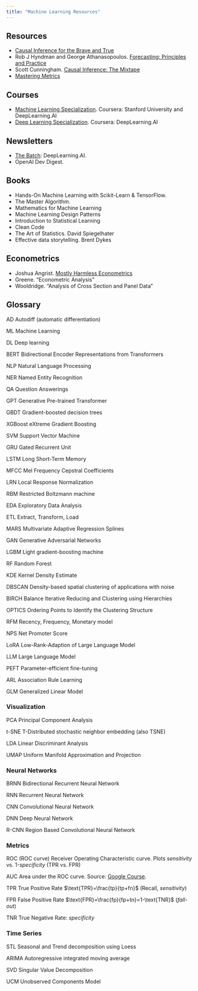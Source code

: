 ```yaml
---
title: "Machine Learning Resources"
---
```


## Resources

- [Causal Inference for the Brave and True](https://matheusfacure.github.io/python-causality-handbook/landing-page.html)
- Rob J Hyndman and George Athanasopoulos. [Forecasting: Principles and Practice](https://otexts.com/fpp3/)
- Scott Cunningham. [Causal Inference: The Mixtape](https://mixtape.scunning.com/)
- [Mastering Metrics](https://www.masteringmetrics.com/)

## Courses

- [Machine Learning Specialization](https://www.coursera.org/specializations/machine-learning-introduction). Coursera: Stanford University and DeepLearning.AI
- [Deep Learning Specialization](https://www.coursera.org/specializations/deep-learning). Coursera: DeepLearning.AI

## Newsletters

- [The Batch](https://www.deeplearning.ai/the-batch/): DeepLearning.AI.
- OpenAI Dev Digest.

## Books

- Hands-On Machine Learning with Scikit-Learn & TensorFlow.
- The Master Algorithm.
- Mathematics for Machine Learning
- Machine Learning Design Patterns
- Introduction to Statistical Learning
- Clean Code
- The Art of Statistics. David Spiegelhater
- Effective data storytelling. Brent Dykes

## Econometrics

- Joshua Angrist. [Mostly Harmless Econometrics](https://www.mostlyharmlesseconometrics.com/)
- Greene. "Econometric Analysis”
- Wooldridge. "Analysis of Cross Section and Panel Data"

## Glossary

AD Autodiff (automatic differentiation)

ML Machine Learning

DL Deep learning

BERT Bidirectional Encoder Representations from Transformers

NLP Natural Language Processing

NER Named Entity Recognition

QA Question Answerings

GPT Generative Pre-trained Transformer

GBDT Gradient-boosted decision trees

XGBoost eXtreme Gradient Boosting

SVM Support Vector Machine

GRU Gated Recurrent Unit

LSTM Long Short-Term Memory

MFCC Mel Frequency Cepstral Coefficients

LRN Local Response Normalization

RBM Restricted Boltzmann machine

EDA Exploratory Data Analysis

ETL Extract, Transform, Load

MARS Multivariate Adaptive Regression Splines

GAN Generative Adversarial Networks

LGBM Light gradient-boosting machine

RF Random Forest

KDE Kernel Density Estimate

DBSCAN Density-based spatial clustering of applications with noise

BIRCH Balance Iterative Reducing and Clustering using Hierarchies

OPTICS Ordering Points to Identify the Clustering Structure

RFM Recency, Frequency, Monetary model

NPS Net Promoter Score

LoRA Low-Rank-Adaption of Large Language Model

LLM Large Language Model

PEFT Parameter-efficient fine-tuning

ARL Association Rule Learning

GLM Generalized Linear Model

### Visualization

PCA Principal Component Analysis

t-SNE T-Distributed stochastic neighbor embedding (also TSNE)

LDA Linear Discriminant Analysis

UMAP Uniform Manifold Approximation and Projection

### Neural Networks

BRNN Bidirectional Recurrent Neural Network

RNN Recurrent Neural Network

CNN Convolutional Neural Network

DNN Deep Neural Network

R-CNN Region Based Convolutional Neural Network

### Metrics

ROC (ROC curve) Receiver Operating Characteristic curve. Plots *sensitivity* vs. 1-*specificity* (TPR vs. FPR)

AUC Area under the ROC curve. Source: [Google Course](https://developers.google.com/machine-learning/crash-course/classification/roc-and-auc).

TPR True Positive Rate $\text{TPR}=\frac{tp}{tp+fn}$ (Recall, *sensitivity*)

FPR False Positive Rate $\text{FPR}=\frac{fp}{fp+tn}=1-\text{TNR}$ (*fall-out*)

TNR True Negative Rate: *specificity*

### Time Series

STL Seasonal and Trend decomposition using Loess

ARIMA Autoregressive integrated moving average

SVD Singular Value Decomposition

UCM Unobserved Components Model